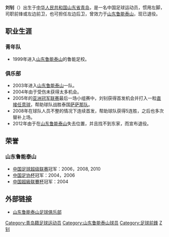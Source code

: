 {{noteta|G1=足球}}{{Football player infobox
| playername = 刘钊
| image = 
| fullname = 刘钊
| height = 178厘米
| nickname = 
| dateofbirth = {{Birth date and age|year=1985|month=1|day=11}}
| cityofbirth = 山东[[青岛|青岛]]
| countryofbirth = {{flagicon|CHN}}[[中国|中国]]
| currentclub = 退役
| position = [[中场|中场]]、[[前锋_(足球)|前鋒]]
| youthyears = 1999-02
| youthclubs = {{flagicon|CHN}}[[山东鲁能泰山|山东鲁能泰山]]
| years = 2003-2012
| clubs = {{flagicon|CHN}}[[山东鲁能泰山|山东鲁能泰山]]
| caps(goals) = 41（0）
| nationalyears = 
| nationalteam = 
| nationalcaps(goals) = 
| pcupdate = 2010年11月12日 (五) 12:08 (UTC)
| ntupdate = 2008年12月9日 (二) 09:23 (UTC)
| manageryears =
| managerclubs =
}}

'''刘钊'''（{{bd|1985年|1月11日|catIdx=L}}）出生于[[中华人民共和国|中华人民共和国]][[山东省|山东省]][[青岛|青岛]]，是一名中国足球运动员，惯用左脚，司职前锋或左边前卫，也可担任左边后卫，曾效力于[[山东鲁能泰山|山东鲁能泰山]]，现已退役。

==职业生涯==
===青年队===
*1999年进入[[山东鲁能泰山|山东鲁能泰山]]的鲁能足校。
===俱乐部===
*2003年进入[[山东鲁能泰山|山东鲁能泰山]]一队。
*2004年由于受伤未获得太多机会。
*2005年的[[亚洲冠军联赛|亚洲冠军联赛]]最后一场小组赛中，刘钊获得首发机会并打入一粒[[直接任意球|直接任意球]]，帮助球队战胜泰国[[BEC萨萨那|萨萨那队]]。
*2008年在球队人员不整的情况下连续首发，帮助球队获得5连胜，之后也多次替补上场。
*2012年由于在[[山东鲁能泰山|山东鲁能泰山]]失去位置，并且找不到东家，而宣布退役。

==荣誉==
===山东鲁能泰山===
*[[中国足球超级联赛|中国足球超级联赛]]冠军：2006，2008, 2010
*[[中国足协杯|中国足协杯]]冠军：2004，2006
*[[中国超級联賽杯|中国超級联賽杯]]冠军：2004
==外部链接==
*[https://web.archive.org/web/20090828055421/http://www.lnts.com.cn/official/datumshow.asp?datumid=22 山东鲁能泰山足球俱乐部]

{{2003年山东鲁能泰山名单}}
{{2004年山东鲁能泰山名单}}
{{2005年山东鲁能泰山名单}}
{{2006年山东鲁能泰山名单}}
{{2007年山东鲁能泰山名单}}
{{2008年山东鲁能泰山名单}}
{{2009年山东鲁能泰山名单}}
{{2010年中超分类名单山东}}
{{2011年中超分类名单山东}}

{{DEFAULTSORT:LIU刘钊}}
[[Category:青岛籍足球运动员|Category:青岛籍足球运动员]]
[[Category:山东鲁能泰山球员|Category:山东鲁能泰山球员]]
[[Category:足球前鋒|Category:足球前鋒]]
[[Category:刘姓|Z钊]]